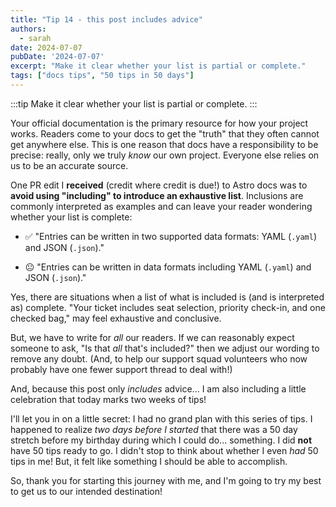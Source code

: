 ```yaml
---
title: "Tip 14 - this post includes advice"
authors:
  - sarah
date: 2024-07-07
pubDate: '2024-07-07'
excerpt: "Make it clear whether your list is partial or complete."
tags: ["docs tips", "50 tips in 50 days"]
---
```


:::tip
Make it clear whether your list is partial or complete.
:::

Your official documentation is the primary resource for how your project works. Readers come to your docs to get the "truth" that they often cannot get anywhere else. This is one reason that docs have a responsibility to be precise: really, only we truly *know* our own project. Everyone else relies on us to be an accurate source.

One PR edit I **received** (credit where credit is due!) to Astro docs was to **avoid using "including" to introduce an exhaustive list**. Inclusions are commonly interpreted as examples and can leave your reader wondering whether your list is complete:

- ✅ "Entries can be written in two supported data formats: YAML (`.yaml`) and JSON (`.json`)."

- 😐 "Entries can be written in data formats including YAML (`.yaml`) and JSON (`.json`)."

Yes, there are situations when a list of what is included is (and is interpreted as) complete. "Your ticket includes seat selection, priority check-in, and one checked bag," may feel exhaustive and conclusive.

But, we have to write for *all* our readers. If we can reasonably expect someone to ask, "Is that *all* that's included?" then we adjust our wording to remove any doubt. (And, to help our support squad volunteers who now probably have one fewer support thread to deal with!)

And, because this post only *includes* advice... I am also including a little celebration that today marks two weeks of tips!

I'll let you in on a little secret: I had no grand plan with this series of tips. I happened to realize *two days before I started* that there was a 50 day stretch before my birthday during which I could do... something. I did **not** have 50 tips ready to go. I didn't stop to think about whether I even *had* 50 tips in me! But, it felt like something I should be able to accomplish.

So, thank you for starting this journey with me, and I'm going to try my best to get us to our intended destination!


<LinkCard title="See the whole list of tips!" href="/blog/50-docs-tips-in-50-days" />